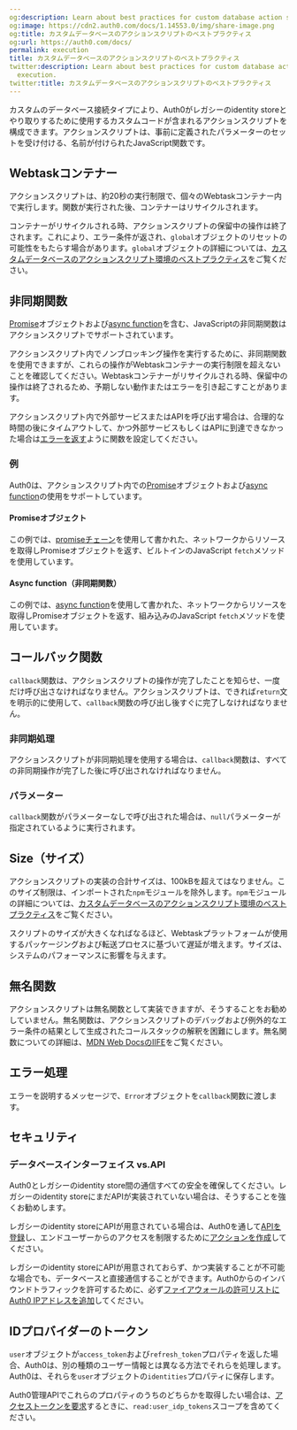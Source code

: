 ```yaml
---
og:description: Learn about best practices for custom database action script execution.
og:image: https://cdn2.auth0.com/docs/1.14553.0/img/share-image.png
og:title: カスタムデータベースのアクションスクリプトのベストプラクティス
og:url: https://auth0.com/docs/
permalink: execution
title: カスタムデータベースのアクションスクリプトのベストプラクティス
twitter:description: Learn about best practices for custom database action script
  execution.
twitter:title: カスタムデータベースのアクションスクリプトのベストプラクティス
---
```


カスタムのデータベース接続タイプにより、Auth0がレガシーのidentity storeとやり取りするために使用するカスタムコードが含まれるアクションスクリプトを構成できます。アクションスクリプトは、事前に定義されたパラメーターのセットを受け付ける、名前が付けられたJavaScript関数です。

## Webtaskコンテナー

アクションスクリプトは、約20秒の実行制限で、個々のWebtaskコンテナー内で実行します。関数が実行された後、コンテナーはリサイクルされます。

コンテナーがリサイクルされる時、アクションスクリプトの保留中の操作は終了されます。これにより、エラー条件が返され、`global`オブジェクトのリセットの可能性をもたらす場合があります。`global`オブジェクトの詳細については、[カスタムデータベースのアクションスクリプト環境のベストプラクティス](/custom-database-connections-scripts/environment)をご覧ください。

## 非同期関数

[Promise](https://developer.mozilla.org/en-US/docs/Web/JavaScript/Reference/Global_Objects/Promise)オブジェクトおよび[async function](https://developer.mozilla.org/en-US/docs/Web/JavaScript/Reference/Statements/async_function)を含む、JavaScriptの非同期関数はアクションスクリプトでサポートされています。

アクションスクリプト内でノンブロッキング操作を実行するために、非同期関数を使用できますが、これらの操作がWebtaskコンテナーの実行制限を超えないことを確認してください。Webtaskコンテナーがリサイクルされる時、保留中の操作は終了されるため、予期しない動作またはエラーを引き起こすことがあります。

アクションスクリプト内で外部サービスまたはAPIを呼び出す場合は、合理的な時間の後にタイムアウトして、かつ外部サービスもしくはAPIに到達できなかった場合は[エラーを返す](#error-handling)ように関数を設定してください。

### 例

Auth0は、アクションスクリプト内での[Promise](https://developer.mozilla.org/en-US/docs/Web/JavaScript/Reference/Global_Objects/Promise)オブジェクトおよび[async function](https://developer.mozilla.org/en-US/docs/Web/JavaScript/Reference/Statements/async_function)の使用をサポートしています。

#### Promiseオブジェクト

この例では、[promiseチェーン](https://developer.mozilla.org/en-US/docs/Web/JavaScript/Guide/Using_promises#chaining)を使用して書かれた、ネットワークからリソースを取得しPromiseオブジェクトを返す、ビルトインのJavaScript `fetch`メソッドを使用しています。



#### Async function（非同期関数）

この例では、[async function](https://developer.mozilla.org/en-US/docs/Web/JavaScript/Reference/Statements/async_function)を使用して書かれた、ネットワークからリソースを取得しPromiseオブジェクトを返す、組み込みのJavaScript `fetch`メソッドを使用しています。



## コールバック関数

`callback`関数は、アクションスクリプトの操作が完了したことを知らせ、一度だけ呼び出さなければなりません。アクションスクリプトは、できれば`return`文を明示的に使用して、`callback`関数の呼び出し後すぐに完了しなければなりません。



### 非同期処理

アクションスクリプトが非同期処理を使用する場合は、`callback`関数は、すべての非同期操作が完了した後に呼び出されなければなりません。

### パラメーター

`callback`関数がパラメーターなしで呼び出された場合は、`null`パラメーターが指定されているように実行されます。

## Size（サイズ）

アクションスクリプトの実装の合計サイズは、100kBを超えてはなりません。このサイズ制限は、インポートされた`npm`モジュールを除外します。`npm`モジュールの詳細については、[カスタムデータベースのアクションスクリプト環境のベストプラクティス](/custom-database-connections-scripts/environment)をご覧ください。

スクリプトのサイズが大きくなればなるほど、Webtaskプラットフォームが使用するパッケージングおよび転送プロセスに基づいて遅延が増えます。サイズは、システムのパフォーマンスに影響を与えます。

## 無名関数

アクションスクリプトは無名関数として実装できますが、そうすることをお勧めしていません。無名関数は、アクションスクリプトのデバッグおよび例外的なエラー条件の結果として生成されたコールスタックの解釈を困難にします。無名関数についての詳細は、[MDN Web DocsのIIFE](https://developer.mozilla.org/en-US/docs/Glossary/IIFE)をご覧ください。

## エラー処理

エラーを説明するメッセージで、`Error`オブジェクトを`callback`関数に渡します。



## セキュリティ

### データベースインターフェイス vs.API

Auth0とレガシーのidentity store間の通信すべての安全を確保してください。レガシーのidentity storeにまだAPIが実装されていない場合は、そうすることを強くお勧めします。

レガシーのidentity storeにAPIが用意されている場合は、Auth0を通して[APIを登録](https://auth0.com/docs/get-started/auth0-overview/set-up-apis)し、エンドユーザーからのアクセスを制限するために[アクションを作成](https://auth0.com/docs/manage-users/access-control/sample-use-cases-actions-with-authorization#deny-access-to-anyone-calling-an-api)してください。

レガシーのidentity storeにAPIが用意されておらず、かつ実装することが不可能な場合でも、データベースと直接通信することができます。Auth0からのインバウンドトラフィックを許可するために、必ず[ファイアウォールの許可リストにAuth0 IPアドレスを追加](https://auth0.com/docs/secure/security-guidance/data-security/allowlist)してください。

## IDプロバイダーのトークン

`user`オブジェクトが`access_token`および`refresh_token`プロパティを返した場合、Auth0は、別の種類のユーザー情報とは異なる方法でそれらを処理します。Auth0は、それらを`user`オブジェクトの`identities`プロパティに保存します。



Auth0管理APIでこれらのプロパティのうちのどちらかを取得したい場合は、[アクセストークンを要求](https://auth0.com/docs/secure/tokens/access-tokens/get-management-api-access-tokens-for-production)するときに、`read:user_idp_tokens`スコープを含めてください。